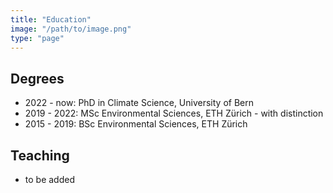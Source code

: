 ```yaml
---
title: "Education"
image: "/path/to/image.png"
type: "page"
---
```


## Degrees

- 2022 - now: PhD in Climate Science, University of Bern 
- 2019 - 2022: MSc Environmental Sciences, ETH Zürich - with distinction
- 2015 - 2019: BSc Environmental Sciences, ETH Zürich

## Teaching

- to be added
